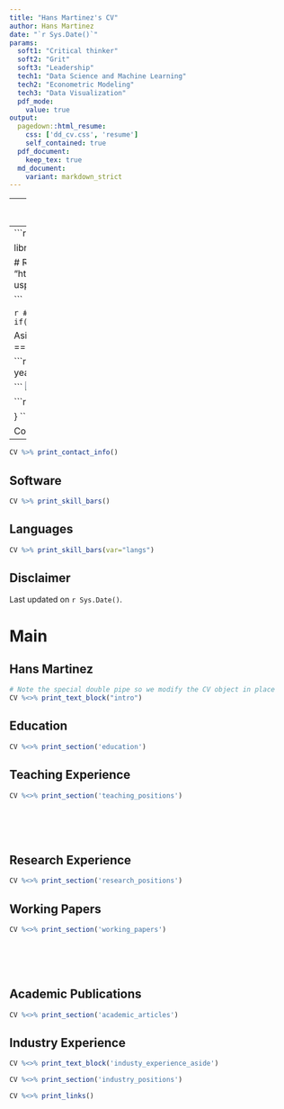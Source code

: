```yaml
---
title: "Hans Martinez's CV"
author: Hans Martinez
date: "`r Sys.Date()`"
params:
  soft1: "Critical thinker"
  soft2: "Grit"
  soft3: "Leadership"
  tech1: "Data Science and Machine Learning"
  tech2: "Econometric Modeling"
  tech3: "Data Visualization"
  pdf_mode:
    value: true
output:
  pagedown::html_resume:
    css: ['dd_cv.css', 'resume']
    self_contained: true
  pdf_document:
    keep_tex: true
  md_document:
    variant: markdown_strict
---
```

---
soft1: `r params$soft1`
soft2: `r params$soft2`
soft3: `r params$soft3`
tech1: `r params$tech1`
tech2: `r params$tech2`
tech3: `r params$tech3`
---
```r
knitr::opts_chunk$set(
  results='asis', 
  echo = FALSE
)

library(magrittr) # For the pipe
source("cv_printing_functions.r")

# Read in all data and initialize a CV printer object
CV <- create_CV_object(
  data_location = "https://docs.google.com/spreadsheets/d/1JoK4tb-81ruPrv553DzY-JSIKSaCR9TW80i8--qhuqE/edit?usp=sharing",  
  pdf_mode = params$pdf_mode
)

```


```r
# When in pdf export mode the little dots are unaligned, so fix that with some conditional CSS.
if(params$pdf_mode) {
    cat("
<style>
:root{
  --decorator-outer-offset-left: -6.5px;
}
</style>")
}
```


Aside
================================================================================

```r
# Build interactive network of positions colored by section
# and connected if they occurred in the same year
# datadrivencv::build_network_logo(CV$entries_data)

```
![](hans.jpg)

```r
if(params$pdf_mode){
  cat("View this CV [online](https://raw.githack.com/hans-mtz/DataCV/master/cv.html)")
} else {
  cat("[<i class='fas fa-download'></i> Download a PDF of this CV](https://hansmartinez.com/uploads/HansCV.pdf)")
  
}
```

Contact {#contact}
--------------------------------------------------------------------------------

```r
CV %>% print_contact_info()
```



Software {#skills}
--------------------------------------------------------------------------------

```r
CV %>% print_skill_bars()
```

Languages {#langs}
--------------------------------------------------------------------------------

```r
CV %>% print_skill_bars(var="langs")
```



Disclaimer {#disclaimer}
--------------------------------------------------------------------------------

<!-- Made with the R package [**pagedown**](https://github.com/rstudio/pagedown). -->

<!-- The source code is available [on github.com/nstrayer/cv](https://github.com/hans-mtz/DataCV). -->

Last updated on `r Sys.Date()`.



Main
================================================================================

Hans Martinez {#title}
--------------------------------------------------------------------------------

```r
# Note the special double pipe so we modify the CV object in place
CV %<>% print_text_block("intro") 
```

<!-- > *Enhancing Data Science and Machine Learning with Economics* -->

<!-- |Soft Skills | Technical Skills | -->
<!-- |:-----------|:-----------------| -->
<!-- | `r params$soft1` | `r params$tech1` |  -->
<!-- | `r params$soft2` | `r params$tech2` | -->
<!-- | `r params$soft3` | `r params$tech3` | -->

Education {data-icon=graduation-cap data-concise=true}
--------------------------------------------------------------------------------

```r
CV %<>% print_section('education')
```


Teaching Experience {data-icon=chalkboard-teacher}
--------------------------------------------------------------------------------

<!-- ::: aside -->
<!-- ```{r} -->
<!-- CV %<>% print_text_block('teaching_experience_aside') -->
<!-- ``` -->
<!-- ::: -->

```r
CV %<>% print_section('teaching_positions')
```

<!-- These breaks just force a new page so section doesnt get cut off -->
<br>
<br>
<br>

Research Experience {data-icon=laptop}
--------------------------------------------------------------------------------

```r
CV %<>% print_section('research_positions')
```



Working Papers {data-icon=file}
--------------------------------------------------------------------------------

<!-- ::: aside -->
<!-- ```{r} -->
<!-- CV %<>% print_text_block('wp_aside') -->
<!-- ``` -->
<!-- ::: -->

```r
CV %<>% print_section('working_papers')
```

<!-- These breaks just force a new page so section doesnt get cut off -->
<br>
<br>
<br>


Academic Publications {data-icon=book}
--------------------------------------------------------------------------------

<!-- ::: aside -->
<!-- ```{r} -->
<!-- CV %<>% print_text_block('publications_aside') -->
<!-- ``` -->
<!-- ::: -->

```r
CV %<>% print_section('academic_articles')
```

Industry Experience {data-icon=suitcase}
--------------------------------------------------------------------------------

::: aside
```r
CV %<>% print_text_block('industy_experience_aside')
```
:::

```r
CV %<>% print_section('industry_positions')
```

<!-- Selected Data Science Writing {data-icon=chart-line} -->
<!-- -------------------------------------------------------------------------------- -->

<!-- ::: aside -->
<!-- ```{r} -->
<!-- CV %<>% print_text_block('data_science_writing_aside') -->
<!-- ``` -->
<!-- ::: -->

<!-- ```{r} -->
<!-- CV %<>% print_section('data_science_writings') -->
<!-- ``` -->



<!-- Selected Press (About)  {data-icon=newspaper} -->
<!-- -------------------------------------------------------------------------------- -->

<!-- ```{r} -->
<!-- CV %<>% print_section('about_me_press') -->
<!-- ``` -->


<!-- <br> -->
<!-- <br> -->


<!-- Selected Press (By)  {data-icon=newspaper} -->
<!-- -------------------------------------------------------------------------------- -->

<!-- ```{r} -->
<!-- CV %<>% print_section('by_me_press') -->
<!-- ``` -->





```r
CV %<>% print_links()
```


